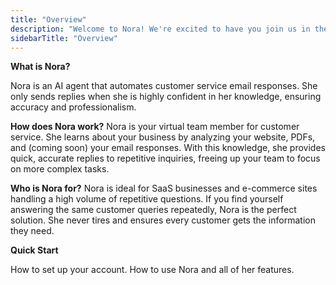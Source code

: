 ```yaml
---
title: "Overview"
description: "Welcome to Nora! We're excited to have you join us in the future of customer success."
sidebarTitle: "Overview"
---
```


**What is Nora?**

Nora is an AI agent that automates customer service email responses. She only sends replies when she is highly confident in her knowledge, ensuring accuracy and professionalism.

**How does Nora work?**
Nora is your virtual team member for customer service. She learns about your business by analyzing your website, PDFs, and (coming soon) your email responses. With this knowledge, she provides quick, accurate replies to repetitive inquiries, freeing up your team to focus on more complex tasks.

**Who is Nora for?**
Nora is ideal for SaaS businesses and e-commerce sites handling a high volume of repetitive questions. If you find yourself answering the same customer queries repeatedly, Nora is the perfect solution. She never tires and ensures every customer gets the information they need.

**Quick Start**

<CardGroup cols="2">
  <Card title="Setup" icon="sparkles" color="#F55A00" href="setup">
    How to set up your account.
  </Card>

  <Card title="Features" icon="list" color="#F55A00" href="features">
    How to use Nora and all of her features.
  </Card>
</CardGroup>